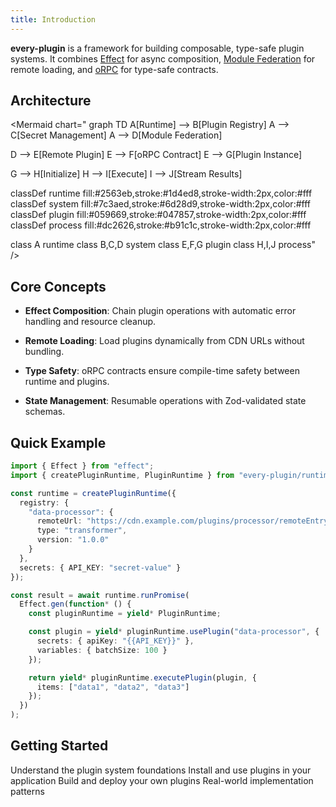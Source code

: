 ```yaml
---
title: Introduction
---
```


**every-plugin** is a framework for building composable, type-safe plugin systems. It combines [Effect](https://effect.website/) for async composition, [Module Federation](https://module-federation.io/) for remote loading, and [oRPC](https://orpc.io/) for type-safe contracts.

## Architecture

<Mermaid
  chart="
graph TD
  A[Runtime] --> B[Plugin Registry]
  A --> C[Secret Management]
  A --> D[Module Federation]

  D --> E[Remote Plugin]
  E --> F[oRPC Contract]
  E --> G[Plugin Instance]

  G --> H[Initialize]
  H --> I[Execute]
  I --> J[Stream Results]

  classDef runtime fill:#2563eb,stroke:#1d4ed8,stroke-width:2px,color:#fff
  classDef system fill:#7c3aed,stroke:#6d28d9,stroke-width:2px,color:#fff
  classDef plugin fill:#059669,stroke:#047857,stroke-width:2px,color:#fff
  classDef process fill:#dc2626,stroke:#b91c1c,stroke-width:2px,color:#fff

  class A runtime
  class B,C,D system
  class E,F,G plugin
  class H,I,J process"
/>

## Core Concepts

- **Effect Composition**: Chain plugin operations with automatic error handling and resource cleanup.

- **Remote Loading**: Load plugins dynamically from CDN URLs without bundling.

- **Type Safety**: oRPC contracts ensure compile-time safety between runtime and plugins.

- **State Management**: Resumable operations with Zod-validated state schemas.

## Quick Example

```typescript
import { Effect } from "effect";
import { createPluginRuntime, PluginRuntime } from "every-plugin/runtime";

const runtime = createPluginRuntime({
  registry: {
    "data-processor": {
      remoteUrl: "https://cdn.example.com/plugins/processor/remoteEntry.js",
      type: "transformer",
      version: "1.0.0"
    }
  },
  secrets: { API_KEY: "secret-value" }
});

const result = await runtime.runPromise(
  Effect.gen(function* () {
    const pluginRuntime = yield* PluginRuntime;

    const plugin = yield* pluginRuntime.usePlugin("data-processor", {
      secrets: { apiKey: "{{API_KEY}}" },
      variables: { batchSize: 100 }
    });

    return yield* pluginRuntime.executePlugin(plugin, {
      items: ["data1", "data2", "data3"]
    });
  })
);
```

## Getting Started

<Cards>
  <Card title="Core Concepts" href="/docs/core">
    Understand the plugin system foundations
  </Card>
  <Card title="Runtime Usage" href="/docs/runtime">
    Install and use plugins in your application
  </Card>
  <Card title="Creating Plugins" href="/docs/plugins">
    Build and deploy your own plugins
  </Card>
  <Card title="Examples" href="/docs/examples">
    Real-world implementation patterns
  </Card>
</Cards>
